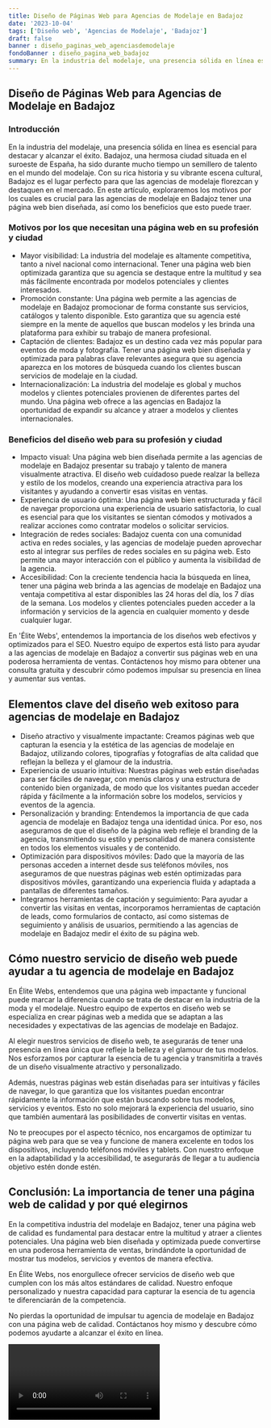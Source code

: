 ```yaml
---
title: Diseño de Páginas Web para Agencias de Modelaje en Badajoz
date: '2023-10-04'
tags: ['Diseño web', 'Agencias de Modelaje', 'Badajoz']
draft: false
banner : diseño_paginas_web_agenciasdemodelaje
fondoBanner : diseño_pagina_web_badajoz
summary: En la industria del modelaje, una presencia sólida en línea es esencial para destacar y alcanzar el éxito. Badajoz, una hermosa ciudad situada en el suroeste de España, ha sido durante mucho tiempo un semillero de talento en el mundo del modelaje. Con su rica historia y su vibrante escena cultural, Badajoz es el lugar perfecto para que las agencias de modelaje florezcan y destaquen en el mercado. En este artículo, exploraremos los motivos por los cuales es crucial para las agencias de modelaje en Badajoz tener una página web bien diseñada, así como los beneficios que esto puede traer.
---
```


## Diseño de Páginas Web para Agencias de Modelaje en Badajoz

### Introducción

En la industria del modelaje, una presencia sólida en línea es esencial para destacar y alcanzar el éxito. Badajoz, una hermosa ciudad situada en el suroeste de España, ha sido durante mucho tiempo un semillero de talento en el mundo del modelaje. Con su rica historia y su vibrante escena cultural, Badajoz es el lugar perfecto para que las agencias de modelaje florezcan y destaquen en el mercado. En este artículo, exploraremos los motivos por los cuales es crucial para las agencias de modelaje en Badajoz tener una página web bien diseñada, así como los beneficios que esto puede traer.

### Motivos por los que necesitan una página web en su profesión y ciudad

- Mayor visibilidad: La industria del modelaje es altamente competitiva, tanto a nivel nacional como internacional. Tener una página web bien optimizada garantiza que su agencia se destaque entre la multitud y sea más fácilmente encontrada por modelos potenciales y clientes interesados.
- Promoción constante: Una página web permite a las agencias de modelaje en Badajoz promocionar de forma constante sus servicios, catálogos y talento disponible. Esto garantiza que su agencia esté siempre en la mente de aquellos que buscan modelos y les brinda una plataforma para exhibir su trabajo de manera profesional.
- Captación de clientes: Badajoz es un destino cada vez más popular para eventos de moda y fotografía. Tener una página web bien diseñada y optimizada para palabras clave relevantes asegura que su agencia aparezca en los motores de búsqueda cuando los clientes buscan servicios de modelaje en la ciudad.
- Internacionalización: La industria del modelaje es global y muchos modelos y clientes potenciales provienen de diferentes partes del mundo. Una página web ofrece a las agencias en Badajoz la oportunidad de expandir su alcance y atraer a modelos y clientes internacionales.

### Beneficios del diseño web para su profesión y ciudad

- Impacto visual: Una página web bien diseñada permite a las agencias de modelaje en Badajoz presentar su trabajo y talento de manera visualmente atractiva. El diseño web cuidadoso puede realzar la belleza y estilo de los modelos, creando una experiencia atractiva para los visitantes y ayudando a convertir esas visitas en ventas.
- Experiencia de usuario óptima: Una página web bien estructurada y fácil de navegar proporciona una experiencia de usuario satisfactoria, lo cual es esencial para que los visitantes se sientan cómodos y motivados a realizar acciones como contratar modelos o solicitar servicios. 
- Integración de redes sociales: Badajoz cuenta con una comunidad activa en redes sociales, y las agencias de modelaje pueden aprovechar esto al integrar sus perfiles de redes sociales en su página web. Esto permite una mayor interacción con el público y aumenta la visibilidad de la agencia.
- Accesibilidad: Con la creciente tendencia hacia la búsqueda en línea, tener una página web brinda a las agencias de modelaje en Badajoz una ventaja competitiva al estar disponibles las 24 horas del día, los 7 días de la semana. Los modelos y clientes potenciales pueden acceder a la información y servicios de la agencia en cualquier momento y desde cualquier lugar.

En 'Élite Webs', entendemos la importancia de los diseños web efectivos y optimizados para el SEO. Nuestro equipo de expertos está listo para ayudar a las agencias de modelaje en Badajoz a convertir sus páginas web en una poderosa herramienta de ventas. Contáctenos hoy mismo para obtener una consulta gratuita y descubrir cómo podemos impulsar su presencia en línea y aumentar sus ventas.

<GifSeo />

<Cta />

## Elementos clave del diseño web exitoso para agencias de modelaje en Badajoz

- Diseño atractivo y visualmente impactante: Creamos páginas web que capturan la esencia y la estética de las agencias de modelaje en Badajoz, utilizando colores, tipografías y fotografías de alta calidad que reflejan la belleza y el glamour de la industria.
- Experiencia de usuario intuitiva: Nuestras páginas web están diseñadas para ser fáciles de navegar, con menús claros y una estructura de contenido bien organizada, de modo que los visitantes puedan acceder rápida y fácilmente a la información sobre los modelos, servicios y eventos de la agencia.
- Personalización y branding: Entendemos la importancia de que cada agencia de modelaje en Badajoz tenga una identidad única. Por eso, nos aseguramos de que el diseño de la página web refleje el branding de la agencia, transmitiendo su estilo y personalidad de manera consistente en todos los elementos visuales y de contenido.
- Optimización para dispositivos móviles: Dado que la mayoría de las personas acceden a internet desde sus teléfonos móviles, nos aseguramos de que nuestras páginas web estén optimizadas para dispositivos móviles, garantizando una experiencia fluida y adaptada a pantallas de diferentes tamaños.
- Integramos herramientas de captación y seguimiento: Para ayudar a convertir las visitas en ventas, incorporamos herramientas de captación de leads, como formularios de contacto, así como sistemas de seguimiento y análisis de usuarios, permitiendo a las agencias de modelaje en Badajoz medir el éxito de su página web.

## Cómo nuestro servicio de diseño web puede ayudar a tu agencia de modelaje en Badajoz

En Élite Webs, entendemos que una página web impactante y funcional puede marcar la diferencia cuando se trata de destacar en la industria de la moda y el modelaje. Nuestro equipo de expertos en diseño web se especializa en crear páginas web a medida que se adaptan a las necesidades y expectativas de las agencias de modelaje en Badajoz.

Al elegir nuestros servicios de diseño web, te asegurarás de tener una presencia en línea única que refleje la belleza y el glamour de tus modelos. Nos esforzamos por capturar la esencia de tu agencia y transmitirla a través de un diseño visualmente atractivo y personalizado.

Además, nuestras páginas web están diseñadas para ser intuitivas y fáciles de navegar, lo que garantiza que los visitantes puedan encontrar rápidamente la información que están buscando sobre tus modelos, servicios y eventos. Esto no solo mejorará la experiencia del usuario, sino que también aumentará las posibilidades de convertir visitas en ventas.

No te preocupes por el aspecto técnico, nos encargamos de optimizar tu página web para que se vea y funcione de manera excelente en todos los dispositivos, incluyendo teléfonos móviles y tablets. Con nuestro enfoque en la adaptabilidad y la accesibilidad, te asegurarás de llegar a tu audiencia objetivo estén donde estén.

## Conclusión: La importancia de tener una página web de calidad y por qué elegirnos

En la competitiva industria del modelaje en Badajoz, tener una página web de calidad es fundamental para destacar entre la multitud y atraer a clientes potenciales. Una página web bien diseñada y optimizada puede convertirse en una poderosa herramienta de ventas, brindándote la oportunidad de mostrar tus modelos, servicios y eventos de manera efectiva.

En Élite Webs, nos enorgullece ofrecer servicios de diseño web que cumplen con los más altos estándares de calidad. Nuestro enfoque personalizado y nuestra capacidad para capturar la esencia de tu agencia te diferenciarán de la competencia.

No pierdas la oportunidad de impulsar tu agencia de modelaje en Badajoz con una página web de calidad. Contáctanos hoy mismo y descubre cómo podemos ayudarte a alcanzar el éxito en línea.

<Video />

<CtaBot job='Agencias de Modelaje' city='Badajoz'/>

<Gmaps query='Badajoz+españa+maps' />